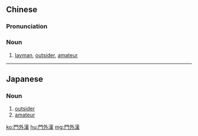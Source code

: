 {{also|门外汉}}
==Chinese==
{{zh-forms|s=门外汉|type=21|lit=man outside the door}}

===Pronunciation===
{{zh-pron
|m=ménwàihàn
|c=mun4 ngoi6 hon3
|cat=n
}}

===Noun===
{{zh-noun}}

# [[layman]], [[outsider]], [[amateur]]

----

==Japanese==
{{ja-kanjitab|もん|がい|かん|yomi=o}}

===Noun===
{{ja-noun|もんがいかん}}

# [[outsider]]
# [[amateur]]

[[ko:門外漢]]
[[hu:門外漢]]
[[mg:門外漢]]